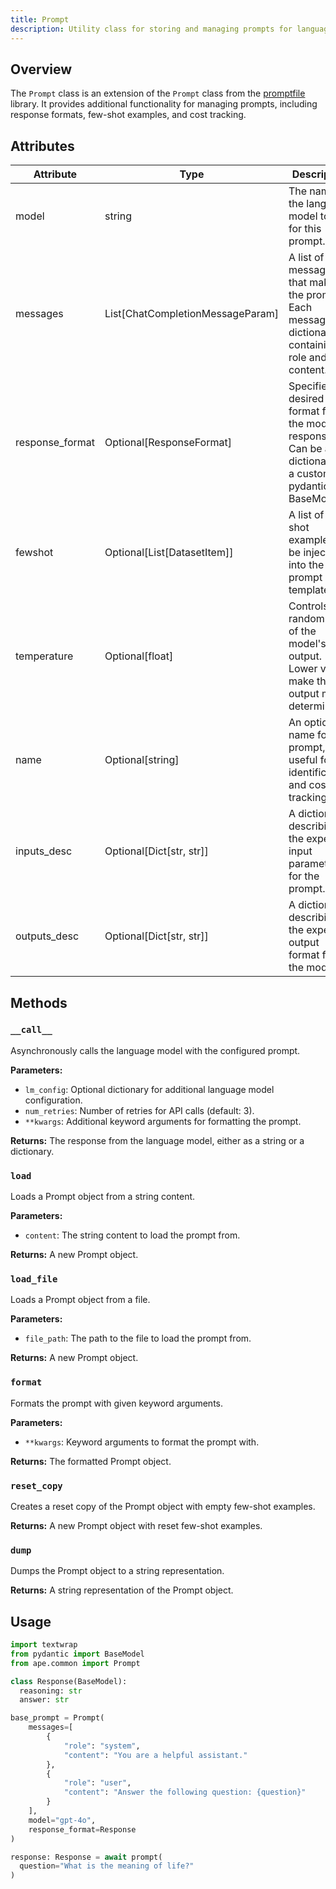 ```yaml
---
title: Prompt
description: Utility class for storing and managing prompts for language models.
---
```


## Overview

The `Prompt` class is an extension of the `Prompt` class from the [promptfile](https://github.com/weavel-ai/promptfile) library. It provides additional functionality for managing prompts, including response formats, few-shot examples, and cost tracking.

## Attributes

| Attribute       | Type                             | Description                                                                                                |
| --------------- | -------------------------------- | ---------------------------------------------------------------------------------------------------------- |
| model           | string                           | The name of the language model to use for this prompt.                                                     |
| messages        | List[ChatCompletionMessageParam] | A list of messages that make up the prompt. Each message is a dictionary containing role and content.      |
| response_format | Optional[ResponseFormat]         | Specifies the desired format for the model's response. Can be a dictionary or a custom pydantic BaseModel. |
| fewshot         | Optional[List[DatasetItem]]      | A list of few-shot examples to be injected into the prompt template.                                       |
| temperature     | Optional[float]                  | Controls the randomness of the model's output. Lower values make the output more deterministic.            |
| name            | Optional[string]                 | An optional name for the prompt, useful for identification and cost tracking.                              |
| inputs_desc     | Optional[Dict[str, str]]         | A dictionary describing the expected input parameters for the prompt.                                      |
| outputs_desc    | Optional[Dict[str, str]]         | A dictionary describing the expected output format from the model.                                         |

## Methods

### `__call__`

Asynchronously calls the language model with the configured prompt.

**Parameters:**

- `lm_config`: Optional dictionary for additional language model configuration.
- `num_retries`: Number of retries for API calls (default: 3).
- `**kwargs`: Additional keyword arguments for formatting the prompt.

**Returns:**
The response from the language model, either as a string or a dictionary.

### `load`

Loads a Prompt object from a string content.

**Parameters:**

- `content`: The string content to load the prompt from.

**Returns:**
A new Prompt object.

### `load_file`

Loads a Prompt object from a file.

**Parameters:**

- `file_path`: The path to the file to load the prompt from.

**Returns:**
A new Prompt object.

### `format`

Formats the prompt with given keyword arguments.

**Parameters:**

- `**kwargs`: Keyword arguments to format the prompt with.

**Returns:**
The formatted Prompt object.

### `reset_copy`

Creates a reset copy of the Prompt object with empty few-shot examples.

**Returns:**
A new Prompt object with reset few-shot examples.

### `dump`

Dumps the Prompt object to a string representation.

**Returns:**
A string representation of the Prompt object.

## Usage

```python
import textwrap
from pydantic import BaseModel
from ape.common import Prompt

class Response(BaseModel):
  reasoning: str
  answer: str

base_prompt = Prompt(
    messages=[
        {
            "role": "system",
            "content": "You are a helpful assistant."
        },
        {
            "role": "user",
            "content": "Answer the following question: {question}"
        }
    ],
    model="gpt-4o",
    response_format=Response
)

response: Response = await prompt(
  question="What is the meaning of life?"
)
```

